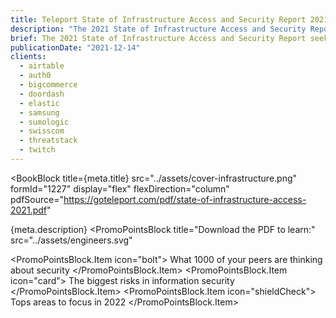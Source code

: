 ```yaml
---
title: Teleport State of Infrastructure Access and Security Report 2021
description: "The 2021 State of Infrastructure Access and Security Report seeks to better understand the challenges facing IT, DevOps and security professionals. Featuring survey data from 1,000 respondents, the Report offers a representative sample of the common beliefs held by industry professionals, as well as the actions being taken to maintain security in an era of unparalleled complexity. Companies are simultaneously embracing long term work-from-home along with new cloud-native tools such as containers, Kubernetes, and new database types that add new layers to the already existing IT stack. This dramatic increase in complexity has made the challenge of securing the network perimeter go from difficult to nearly impossible. Meanwhile, the massive employee turnover now known as the “Great Resignation” has dramatically increased the risk of former employees maintaining access to company infrastructure. All this and more is detailed in the 2021 State of Infrastructure Access and Security Report."
brief: The 2021 State of Infrastructure Access and Security Report seeks to better understand...
publicationDate: "2021-12-14"
clients:
  - airtable
  - auth0
  - bigcommerce
  - doordash
  - elastic
  - samsung
  - sumologic
  - swisscom
  - threatstack
  - twitch
---
```



<BookBlock
  title={meta.title}
  src="../assets/cover-infrastructure.png"
  formId="1227"
  display="flex"
  flexDirection="column"
  pdfSource="https://goteleport.com/pdf/state-of-infrastructure-access-2021.pdf"
>
  {meta.description}
</BookBlock>
<PromoPointsBlock
  title="Download the PDF to learn:"
  src="../assets/engineers.svg"
>
  <PromoPointsBlock.Item icon="bolt">
    What 1000 of your peers are thinking about security
  </PromoPointsBlock.Item>
  <PromoPointsBlock.Item icon="card">
    The biggest risks in information security
  </PromoPointsBlock.Item>
  <PromoPointsBlock.Item icon="shieldCheck">
    Tops areas to focus in 2022
  </PromoPointsBlock.Item>
</PromoPointsBlock>
<ClientsList clients={meta.clients} contrasted />
